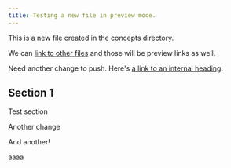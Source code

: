 ```yaml
---
title: Testing a new file in preview mode.
---
```


This is a new file created in the concepts directory.

We can [link to other files](./accounts-and-keys) and those will be preview links as well.

Need another change to push. Here's [a link to an internal heading](#section-1).


## Section 1

Test section

Another change

And another!

aaaa